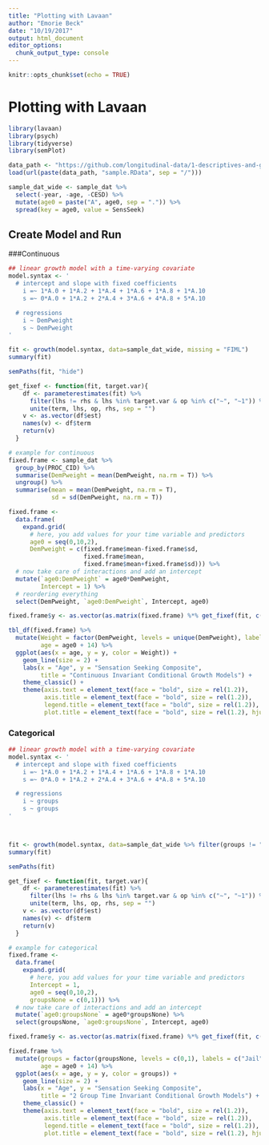```yaml
---
title: "Plotting with Lavaan"
author: "Emorie Beck"
date: "10/19/2017"
output: html_document
editor_options: 
  chunk_output_type: console
---
```


```r
knitr::opts_chunk$set(echo = TRUE)
```

# Plotting with Lavaan

```r
library(lavaan)
library(psych)
library(tidyverse)
library(semPlot)

data_path <- "https://github.com/longitudinal-data/1-descriptives-and-graphs-emoriebeck/raw/master/Conditional_Models"
load(url(paste(data_path, "sample.RData", sep = "/")))

sample_dat_wide <- sample_dat %>%
  select(-year, -age, -CESD) %>%
  mutate(age0 = paste("A", age0, sep = ".")) %>%
  spread(key = age0, value = SensSeek)
```

## Create Model and Run
###Continuous
```r
## linear growth model with a time-varying covariate
model.syntax <- '
  # intercept and slope with fixed coefficients
    i =~ 1*A.0 + 1*A.2 + 1*A.4 + 1*A.6 + 1*A.8 + 1*A.10 
    s =~ 0*A.0 + 1*A.2 + 2*A.4 + 3*A.6 + 4*A.8 + 5*A.10

  # regressions
    i ~ DemPweight
    s ~ DemPweight
'

fit <- growth(model.syntax, data=sample_dat_wide, missing = "FIML")
summary(fit)

semPaths(fit, "hide")

get_fixef <- function(fit, target.var){
    df <- parameterestimates(fit) %>% 
      filter(lhs != rhs & lhs %in% target.var & op %in% c("~", "~1")) %>%
      unite(term, lhs, op, rhs, sep = "")
    v <- as.vector(df$est)  
    names(v) <- df$term
    return(v)
  }

# example for continuous
fixed.frame <- sample_dat %>%
  group_by(PROC_CID) %>%
  summarise(DemPweight = mean(DemPweight, na.rm = T)) %>%
  ungroup() %>%
  summarise(mean = mean(DemPweight, na.rm = T), 
            sd = sd(DemPweight, na.rm = T))

fixed.frame <- 
  data.frame(
    expand.grid(
      # here, you add values for your time variable and predictors
      age0 = seq(0,10,2), 
      DemPweight = c(fixed.frame$mean-fixed.frame$sd,
                     fixed.frame$mean,
                     fixed.frame$mean+fixed.frame$sd))) %>%
  # now take care of interactions and add an intercept
  mutate(`age0:DemPweight` = age0*DemPweight,
         Intercept = 1) %>%
  # reordering everything
  select(DemPweight, `age0:DemPweight`, Intercept, age0)

fixed.frame$y <- as.vector(as.matrix(fixed.frame) %*% get_fixef(fit, c("i", "s")))

tbl_df(fixed.frame) %>%
  mutate(Weight = factor(DemPweight, levels = unique(DemPweight), labels = c("-1SD", "0SD", "1SD")),
         age = age0 + 14) %>%
  ggplot(aes(x = age, y = y, color = Weight)) +
    geom_line(size = 2) + 
    labs(x = "Age", y = "Sensation Seeking Composite",
         title = "Continuous Invariant Conditional Growth Models") +
    theme_classic() +
    theme(axis.text = element_text(face = "bold", size = rel(1.2)),
          axis.title = element_text(face = "bold", size = rel(1.2)),
          legend.title = element_text(face = "bold", size = rel(1.2)),
          plot.title = element_text(face = "bold", size = rel(1.2), hjust = .5))
```


### Categorical
```r
## linear growth model with a time-varying covariate
model.syntax <- '
  # intercept and slope with fixed coefficients
    i =~ 1*A.0 + 1*A.2 + 1*A.4 + 1*A.6 + 1*A.8 + 1*A.10 
    s =~ 0*A.0 + 1*A.2 + 2*A.4 + 3*A.6 + 4*A.8 + 5*A.10

  # regressions
    i ~ groups
    s ~ groups
'



fit <- growth(model.syntax, data=sample_dat_wide %>% filter(groups != "CommServ"), missing = "FIML")
summary(fit)

semPaths(fit)

get_fixef <- function(fit, target.var){
    df <- parameterestimates(fit) %>% 
      filter(lhs != rhs & lhs %in% target.var & op %in% c("~", "~1")) %>%
      unite(term, lhs, op, rhs, sep = "")
    v <- as.vector(df$est)  
    names(v) <- df$term
    return(v)
  }

# example for categorical
fixed.frame <- 
  data.frame(
    expand.grid(
      # here, you add values for your time variable and predictors
      Intercept = 1,
      age0 = seq(0,10,2), 
      groupsNone = c(0,1))) %>%
  # now take care of interactions and add an intercept
  mutate(`age0:groupsNone` = age0*groupsNone) %>%
  select(groupsNone, `age0:groupsNone`, Intercept, age0)

fixed.frame$y <- as.vector(as.matrix(fixed.frame) %*% get_fixef(fit, c("i", "s")))

fixed.frame %>%
  mutate(groups = factor(groupsNone, levels = c(0,1), labels = c("Jail", "None")),
         age = age0 + 14) %>%
  ggplot(aes(x = age, y = y, color = groups)) +
    geom_line(size = 2) + 
    labs(x = "Age", y = "Sensation Seeking Composite",
         title = "2 Group Time Invariant Conditional Growth Models") +
    theme_classic() +
    theme(axis.text = element_text(face = "bold", size = rel(1.2)),
          axis.title = element_text(face = "bold", size = rel(1.2)),
          legend.title = element_text(face = "bold", size = rel(1.2)),
          plot.title = element_text(face = "bold", size = rel(1.2), hjust = .5))
```
